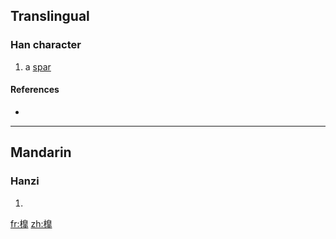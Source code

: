 ==Translingual==

===Han character===
{{Han char|rn=75|rad=木|as=12|sn=16|four=|canj=木竹山十 (DHUJ)}}

# a [[spar]]

====References====
* {{Han ref|kx=0555.311|dkj=15620|hdz=21293.080|uh=6A70|ud=27248}}

----

==Mandarin==

===Hanzi===
{{cmn-hanzi|pin=[[gāo]] ([[gao1]])|wg=kao<sup>1</sup>}}

# {{defn|Mandarin|sort=木12}}

[[fr:橰]]
[[zh:橰]]